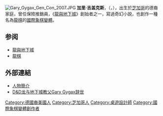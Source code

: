 [[File:Gary_Gygax_Gen_Con_2007.JPG|thumb]]
'''加里·吉盖克斯'''，（{{lang|en|Gary Gygax}}，{{bd|1938年|7月27日|2008年|3月4日|catIdx=G}}），出生於[[芝加哥|芝加哥]]的德裔家庭，曾任保險推銷員，《[[龍與地下城|龍與地下城]]》創始者之一，寫過奇幻小說，也創作一種名為[[龍棋|龍棋]]的[[國際象棋變體|國際象棋變體]]。

== 参阅 ==

* [[龍與地下城|龍與地下城]]
* [[龍棋|龍棋]]

== 外部連結 ==
* [http://www.amazon.cn/%E4%B8%8A%E5%B8%9D%E6%8E%B7%E9%AA%B0%E5%AD%90-%E6%AC%A7%E7%BE%8E%E8%A7%92%E8%89%B2%E6%89%AE%E6%BC%94%E6%B8%B8%E6%88%8F%E5%8F%B2-%E9%99%88%E7%81%BC/dp/product-description/B001130BOA 人物簡介]{{Wayback|url=http://www.amazon.cn/%E4%B8%8A%E5%B8%9D%E6%8E%B7%E9%AA%B0%E5%AD%90-%E6%AC%A7%E7%BE%8E%E8%A7%92%E8%89%B2%E6%89%AE%E6%BC%94%E6%B8%B8%E6%88%8F%E5%8F%B2-%E9%99%88%E7%81%BC/dp/product-description/B001130BOA |date=20111009000328 }}
* [http://news.17173.com/content/2008-03-05/20080305132008374.shtml D&D龙与地下城教父Gary Gygax辞世]{{Wayback|url=http://news.17173.com/content/2008-03-05/20080305132008374.shtml |date=20080314221542 }}

{{Authority control}}

{{DEFAULTSORT: Gygax, Gary}}
[[Category:德國裔美國人|Category:德國裔美國人]]
[[Category:芝加哥人|Category:芝加哥人]]
[[Category:桌遊設計師|Category:桌遊設計師]]
[[Category:國際象棋變體創作者|Category:國際象棋變體創作者]]